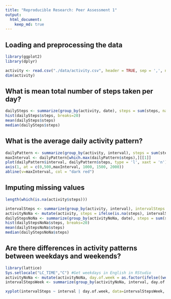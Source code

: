 ```yaml
---
title: "Reproducible Research: Peer Assessment 1"
output: 
  html_document:
    keep_md: true
---
```



## Loading and preprocessing the data
```r
library(ggplot2)
library(dplyr)
```
```r
activity <- read.csv("./data/activity.csv", header = TRUE, sep = ',', na.strings = 'NA')
dim(activity)
```


## What is mean total number of steps taken per day?
```r
dailySteps <- summarize(group_by(activity, date), steps = sum(steps, na.rm = TRUE))
hist(dailySteps$steps, breaks=20)
mean(dailySteps$steps)
median(dailySteps$steps)
```

## What is the average daily activity pattern?
```r
dailyPattern <- summarize(group_by(activity, interval), steps = sum(steps, na.rm = TRUE))
maxInterval <- dailyPattern[which.max(dailyPattern$steps),][[1]]
plot(dailyPattern$interval, dailyPattern$steps, type = 'l', xaxt = 'n')
axis(1, at = c(0,500,maxInterval, 1000, 1500, 2000))
abline(v=maxInterval, col = "dark red")
```


## Imputing missing values
```r
length(which(is.na(activity$steps)))

intervalSteps <- summarize(group_by(activity, interval), intervalSteps = floor(mean(steps, na.rm = TRUE)))
activityNoNa <- mutate(activity, steps = ifelse(is.na(steps), intervalSteps$intervalSteps, steps))
dailyStepsNoNa <- summarize(group_by(activityNoNa, date), steps = sum(steps))
hist(dailyStepsNoNa$steps, breaks=20)
mean(dailyStepsNoNa$steps)
median(dailyStepsNoNa$steps)
```

## Are there differences in activity patterns between weekdays and weekends?
```r
library(lattice)
Sys.setlocale("LC_TIME","C") #Get weekdays in English in RStudio
activityNoNa <- mutate(activityNoNa, day.of.week = as.factor(ifelse((weekdays(as.Date(activity$date))) %in% c("Saturday", "Sunday"), "weekend", "weekday")))
intervalStepsWeek <- summarize(group_by(activityNoNa, interval, day.of.week), intervalSteps = floor(mean(steps)))

xyplot(intervalSteps ~ interval | day.of.week, data=intervalStepsWeek, type = "l", col ="dark blue", layout = c(1,2))
```

